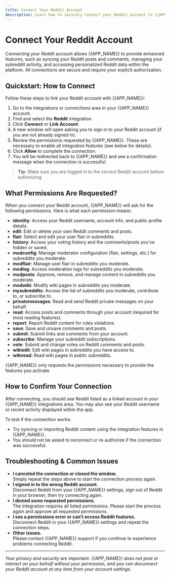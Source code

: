 ```yaml
---
title: Connect Your Reddit Account
description: Learn how to securely connect your Reddit account to {{APP_NAME}} to enable features like syncing your posts, comments, subreddit activity, and more.
---
```


# Connect Your Reddit Account

Connecting your Reddit account allows {{APP_NAME}} to provide enhanced features, such as syncing your Reddit posts and comments, managing your subreddit activity, and accessing personalized Reddit data within the platform. All connections are secure and require your explicit authorization.

## Quickstart: How to Connect

Follow these steps to link your Reddit account with {{APP_NAME}}:

1. Go to the integrations or connections area in your {{APP_NAME}} account.
2. Find and select the **Reddit** integration.
3. Click **Connect** or **Link Account**.
4. A new window will open asking you to sign in to your Reddit account (if you are not already signed in).
5. Review the permissions requested by {{APP_NAME}}. These are necessary to enable all integration features (see below for details).
6. Click **Allow** to complete the connection.
7. You will be redirected back to {{APP_NAME}} and see a confirmation message when the connection is successful.

> **Tip:** Make sure you are logged in to the correct Reddit account before authorizing.

## What Permissions Are Requested?

When you connect your Reddit account, {{APP_NAME}} will ask for the following permissions. Here is what each permission means:

- **identity**: Access your Reddit username, account info, and public profile details.
- **edit**: Edit or delete your own Reddit comments and posts.
- **flair**: Select and edit your user flair in subreddits.
- **history**: Access your voting history and the comments/posts you've hidden or saved.
- **modconfig**: Manage moderator configuration (flair, settings, etc.) for subreddits you moderate.
- **modflair**: Manage user flair in subreddits you moderate.
- **modlog**: Access moderation logs for subreddits you moderate.
- **modposts**: Approve, remove, and manage content in subreddits you moderate.
- **modwiki**: Modify wiki pages in subreddits you moderate.
- **mysubreddits**: Access the list of subreddits you moderate, contribute to, or subscribe to.
- **privatemessages**: Read and send Reddit private messages on your behalf.
- **read**: Access posts and comments through your account (required for most reading features).
- **report**: Report Reddit content for rules violations.
- **save**: Save and unsave comments and posts.
- **submit**: Submit links and comments from your account.
- **subscribe**: Manage your subreddit subscriptions.
- **vote**: Submit and change votes on Reddit comments and posts.
- **wikiedit**: Edit wiki pages in subreddits you have access to.
- **wikiread**: Read wiki pages in public subreddits.

{{APP_NAME}} only requests the permissions necessary to provide the features you activate.

## How to Confirm Your Connection

After connecting, you should see Reddit listed as a linked account in your {{APP_NAME}} integrations area. You may also see your Reddit username or recent activity displayed within the app.

To test if the connection works:

- Try syncing or importing Reddit content using the integration features in {{APP_NAME}}.
- You should not be asked to reconnect or re-authorize if the connection was successful.

## Troubleshooting & Common Issues

- **I canceled the connection or closed the window.**<br/>Simply repeat the steps above to start the connection process again.
- **I signed in to the wrong Reddit account.**<br/>Disconnect Reddit from your {{APP_NAME}} settings, sign out of Reddit in your browser, then try connecting again.
- **I denied some requested permissions.**<br/>The integration requires all listed permissions. Please start the process again and approve all requested permissions.
- **I see a permissions error or can’t access Reddit features.**<br/>Disconnect Reddit in your {{APP_NAME}} settings and repeat the connection steps.
- **Other issues.**<br/>Please contact {{APP_NAME}} support if you continue to experience problems connecting Reddit.

---
_Your privacy and security are important. {{APP_NAME}} does not post or interact on your behalf without your permission, and you can disconnect your Reddit account at any time from your account settings._